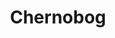 ---
title: "Chernobog"
slug: "chernobog"
arcana: "Death"

image: "./Chernobog.jpg"

phys: ""
gun: "resist"
fire: "weak"
ice: "absorb"
elec: "null"
wind: ""
psy: ""
nuke: ""
bless: "weak"
curse: "absorb"
---